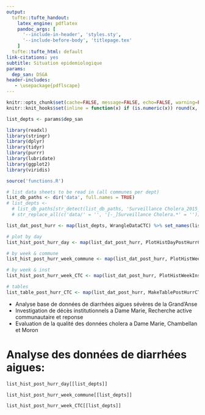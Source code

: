 ```yaml
---
output:
  tufte::tufte_handout:
    latex_engine: pdflatex
    pandoc_args: [
      '--include-in-header', 'styles.sty', 
      '--include-before-body', 'titlepage.tex'
    ]
  tufte::tufte_html: default
link-citations: yes
subtitle: Situation epidemiologique
params:
  dep_san: DSGA
header-includes:
   - \usepackage{pdflscape}
---
```


```r
knitr::opts_chunk$set(cache=FALSE, message=FALSE, echo=FALSE, warning=FALSE, results='asis')
knitr::knit_hooks$set(inline = function(x) if (is.numeric(x)) round(x, 1) )

list_depts <- params$dep_san

library(readxl)
library(stringr)
library(dplyr)
library(tidyr)
library(purrr)
library(lubridate)
library(ggplot2)
library(viridis)

source('functions.R')

# list data sheets to be read in (all communes per dept)
list_db_paths <- dir('data', full.names = TRUE)
# list_depts <-
  # list_db_paths[str_detect(list_db_paths, 'Surveillance Cholera_2015_2016')] %>% 
  # str_replace_all(c('data/' = '', '[-_]Surveillance Cholera.*' = ''))

list_dat_post_hurr <- map(list_depts, WrangleDataCTC) %>% set_names(list_depts)

# plot by day
list_hist_post_hurr_day <- map(list_dat_post_hurr, PlotHistDayPostHurrCTC) %>% set_names(list_depts)

# by week & commune
list_hist_post_hurr_week_commune <- map(list_dat_post_hurr, PlotHistWeekCommunePostHurrCTC) %>% set_names(list_depts)

# by week & inst
list_hist_post_hurr_week_CTC <- map(list_dat_post_hurr, PlotHistWeekInstPostHurrCTC) %>% set_names(list_depts)

# tables
list_table_post_hurr_CTC <- map(list_dat_post_hurr, MakeTablePostHurrCTC) %>% set_names(list_depts)
```

-	Analyse base de données de diarrhées aigues sévères de la Grand’Anse
-	Investigation de décès institutionnels a Dame Marie, Recherche active communautaire et reponse
-	Evaluation de la qualité des données cholera a Dame Marie, Chambellan et Moron

# Analyse des données de diarrhées aigues:

```r
list_hist_post_hurr_day[[list_depts]]
```

\newpage

\begin{fullwidth}
\makeatletter\setlength\hsize{\@tufte@fullwidth}\setlength\linewidth{\@tufte@fullwidth}\let\caption\@tufte@orig@caption\makeatother
\footnotesize
```r
if(nrow(list_table_post_hurr_CTC[[list_depts]])>1) {rws <- seq(1, nrow(list_table_post_hurr_CTC[[list_depts]]) - 1, by = 2)}

list_table_post_hurr_CTC[[list_depts]] %>% 
  xtable::xtable(
    caption = paste0("Répartition des cas de diarrhées aigues par CTC/UTC, ", list_dat_post_hurr[[list_depts]]$date %>% min %>% format('%d %b %Y'), " - ", list_dat_post_hurr[[list_depts]]$date %>% max %>% format('%d %b %Y'), " Grand’Anse (données partielles)."), 
    digits = 0, label = "tab_overview", align = 'lllrrrr'
  ) %>% 
  print(booktabs = TRUE, caption.placement = "top", add.to.row = list(pos = as.list(rws), command = rep("\\rowcolor{whoblue!15}", length(rws))), include.rownames = FALSE, comment = FALSE, tabular.environment = 'longtable', floating = FALSE)
```
\end{fullwidth}

\newpage

```r
list_hist_post_hurr_week_commune[[list_depts]]
```

\newpage

```r
list_hist_post_hurr_week_CTC[[list_depts]]
```
